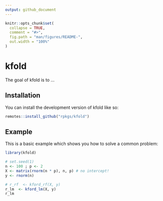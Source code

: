 ```yaml
---
output: github_document
---
```


<!-- README.md is generated from README.Rmd. Please edit that file -->

```r
knitr::opts_chunk$set(
  collapse = TRUE,
  comment = "#>",
  fig.path = "man/figures/README-",
  out.width = "100%"
)
```

# kfold

<!-- badges: start -->
<!-- badges: end -->

The goal of kfold is to ...

## Installation

You can install the development version of kfold like so:

``` r
remotes::install_github("rpkgs/kfold")
```

## Example

This is a basic example which shows you how to solve a common problem:

```r
library(kfold)

# set.seed(1)
n <- 100 ; p <- 2
X <- matrix(rnorm(n * p), n, p) # no intercept!
y <- rnorm(n)

# r_rf  <- kford_rf(X, y)
r_lm  <- kford_lm(X, y)
r_lm
```
